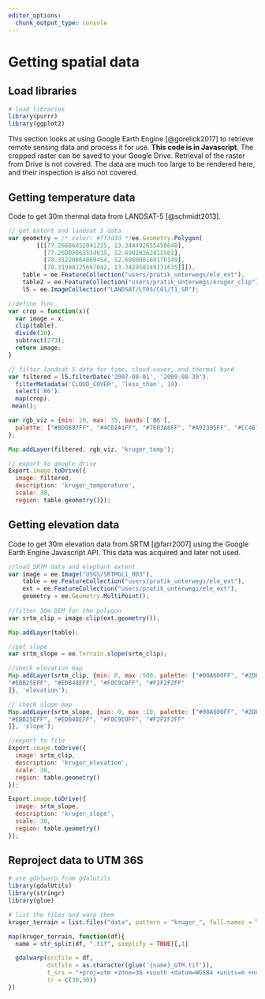 ```yaml
---
editor_options:
  chunk_output_type: console
---
```


# Getting spatial data

## Load libraries

```r
# load libraries
library(purrr)
library(ggplot2)
```


This section looks at using Google Earth Engine [@gorelick2017] to retrieve remote sensing data and process it for use.
**This code is in Javascript**.  The cropped raster can be saved to your Google Drive.
Retrieval of the raster from Drive is not covered. The data are much too large to be rendered here, and their inspection is also not covered.

## Getting temperature data

Code to get 30m thermal data from LANDSAT-5 [@schmidt2013].

```js
// get extent and landsat 5 data
var geometry = /* color: #ff3d3d */ee.Geometry.Polygon(
        [[[77.26686452041235, 13.344492655458648],
          [77.26803063514615, 12.69020162411501],
          [78.31220864869454, 12.698000169170149],
          [78.31998125667042, 13.342950249131635]]]),
    table = ee.FeatureCollection("users/pratik_unterwegs/ele_ext"),
    table2 = ee.FeatureCollection("users/pratik_unterwegs/kruger_clip"),
    l5 = ee.ImageCollection("LANDSAT/LT05/C01/T1_SR");

//define func
var crop = function(x){
  var image = x.
  clip(table).
  divide(10).
  subtract(273);
  return image;
}

// filter landsat 5 data for time, cloud cover, and thermal band
var filtered = l5.filterDate('2007-08-01', '2009-08-30').
  filterMetadata('CLOUD_COVER', 'less_than', 10).
  select('B6').
  map(crop).
 mean();

var rgb_viz = {min: 20, max: 35, bands:['B6'],
  palette: ["#0D0887FF", "#4C02A1FF", "#7E03A8FF", "#A92395FF", "#CC4678FF", "#E56B5DFF","#F89441FF", "#FDC328FF", "#F0F921FF"]
};

Map.addLayer(filtered, rgb_viz, 'kruger_temp');

// export to google drive
Export.image.toDrive({
  image: filtered,
  description: 'kruger_temperature',
  scale: 30,
  region: table.geometry()});
```

## Getting elevation data

Code to get 30m elevation data from SRTM [@farr2007] using the Google Earth Engine Javascript API. This data was acquired and later not used.

```js
//load SRTM data and elephant extent
var image = ee.Image("USGS/SRTMGL1_003"),
    table = ee.FeatureCollection("users/pratik_unterwegs/ele_ext"),
    ext = ee.FeatureCollection("users/pratik_unterwegs/ele_ext"),
    geometry = ee.Geometry.MultiPoint();
    
//filter 30m DEM for the polygon
var srtm_clip = image.clip(ext.geometry());

Map.addLayer(table);

//get slope
var srtm_slope = ee.Terrain.slope(srtm_clip);

//check elevation map
Map.addLayer(srtm_clip, {min: 0, max :500, palette: ["#00A600FF", "#2DB600FF", "#63C600FF", "#A0D600FF", "#E6E600FF", "#E8C32EFF",
"#EBB25EFF", "#EDB48EFF", "#F0C9C0FF", "#F2F2F2FF"
]}, 'elevation');

// check slope map
Map.addLayer(srtm_slope, {min: 0, max :10, palette: ["#00A600FF", "#2DB600FF", "#63C600FF", "#A0D600FF", "#E6E600FF", "#E8C32EFF",
"#EBB25EFF", "#EDB48EFF", "#F0C9C0FF", "#F2F2F2FF"
]}, 'slope');

//export to file
Export.image.toDrive({
  image: srtm_clip,
  description: 'kruger_elevation',
  scale: 30,
  region: table.geometry()
});

Export.image.toDrive({
  image: srtm_slope,
  description: 'kruger_slope',
  scale: 30,
  region: table.geometry()
});
```

## Reproject data to UTM 36S

```r
# use gdalwarp from gdalutils
library(gdalUtils)
library(stringr)
library(glue)

# list the files and warp them
kruger_terrain = list.files("data", pattern = "kruger_", full.names = TRUE)

map(kruger_terrain, function(df){
  name = str_split(df, ".tif", simplify = TRUE)[,1] 

  gdalwarp(srcfile = df, 
           dstfile = as.character(glue('{name}_UTM.tif')),
           t_srs = "+proj=utm +zone=36 +south +datum=WGS84 +units=m +no_defs",
           tr = c(30,30))
})


```
